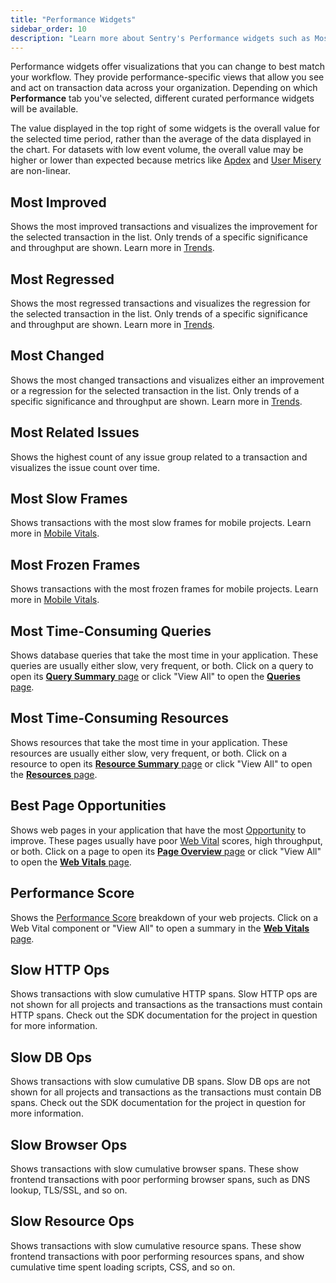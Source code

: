 ```yaml
---
title: "Performance Widgets"
sidebar_order: 10
description: "Learn more about Sentry's Performance widgets such as Most Related Issues, Most Regressed Transactions, and Slow HTTP Ops, and how they can be used to surface performance insights in your applications."
---
```


Performance widgets offer visualizations that you can change to best match your workflow. They provide performance-specific views that allow you see and act on transaction data across your organization.
Depending on which **Performance** tab you've selected, different curated performance widgets will be available.

<Note>

The value displayed in the top right of some widgets is the overall value for the selected time period, rather than the average of the data displayed in the chart. For datasets with low event volume, the overall value may be higher or lower than expected because metrics like [Apdex](/product/performance/metrics/#apdex) and [User Misery](/product/performance/metrics/#user-misery) are non-linear.

</Note>

## Most Improved

Shows the most improved transactions and visualizes the improvement for the selected transaction in the list. Only trends of a specific significance and throughput are shown. Learn more in [Trends](/product/performance/trends).

## Most Regressed

Shows the most regressed transactions and visualizes the regression for the selected transaction in the list. Only trends of a specific significance and throughput are shown. Learn more in [Trends](/product/performance/trends).

## Most Changed

Shows the most changed transactions and visualizes either an improvement or a regression for the selected transaction in the list. Only trends of a specific significance and throughput are shown. Learn more in [Trends](/product/performance/trends).

## Most Related Issues

Shows the highest count of any issue group related to a transaction and visualizes the issue count over time.

## Most Slow Frames

Shows transactions with the most slow frames for mobile projects. Learn more in [Mobile Vitals](/product/performance/mobile-vitals).

## Most Frozen Frames

Shows transactions with the most frozen frames for mobile projects. Learn more in [Mobile Vitals](/product/performance/mobile-vitals).

## Most Time-Consuming Queries

Shows database queries that take the most time in your application. These queries are usually either slow, very frequent, or both. Click on a query to open its [**Query Summary** page](/product/performance/queries#query-summary-page) or click "View All" to open the [**Queries** page](/product/performance/queries#queries-page).

## Most Time-Consuming Resources

Shows resources that take the most time in your application. These resources are usually either slow, very frequent, or both. Click on a resource to open its [**Resource Summary** page](/product/performance/resources#resource-summary-page) or click "View All" to open the [**Resources** page](/product/performance/resources#resources-page).

## Best Page Opportunities

Shows web pages in your application that have the most [Opportunity](/product/performance/web-vitals/#opportunity) to improve. These pages usually have poor [Web Vital](/product/performance/web-vitals/) scores, high throughput, or both. Click on a page to open its [**Page Overview** page](/product/performance/web-vitals/#page-overview) or click "View All" to open the [**Web Vitals** page](/product/performance/web-vitals/#web-vitals-page).

## Performance Score

Shows the [Performance Score](/product/performance/web-vitals/#performance-score) breakdown of your web projects. Click on a Web Vital component or "View All" to open a summary in the [**Web Vitals** page](/product/performance/web-vitals/#web-vitals-page).

## Slow HTTP Ops

Shows transactions with slow cumulative HTTP spans. Slow HTTP ops are not shown for all projects and transactions as the transactions must contain HTTP spans. Check out the SDK documentation for the project in question for more information.

## Slow DB Ops

Shows transactions with slow cumulative DB spans. Slow DB ops are not shown for all projects and transactions as the transactions must contain DB spans. Check out the SDK documentation for the project in question for more information.

## Slow Browser Ops

Shows transactions with slow cumulative browser spans. These show frontend transactions with poor performing browser spans, such as DNS lookup, TLS/SSL, and so on.

## Slow Resource Ops

Shows transactions with slow cumulative resource spans. These show frontend transactions with poor performing resources spans, and show cumulative time spent loading scripts, CSS, and so on.
